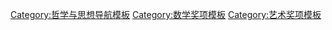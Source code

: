 {{Navbox
|name  = 朔克奖获得者
|title = [[肖克獎]]获得者
|state = {{{state|autocollapse}}}
|listclass = hlist
|titlestyle = background:#d3d3d3;
|groupstyle = background:#d3d3d3;

|group1 = 逻辑和哲学
|list1  = 
* [[威拉德·范·奥曼·蒯因]] (1993)
* [[迈克尔·达米特]] (1995)
* [[达纳·斯科特]] (1997)
* [[约翰·罗尔斯]] (1999)
* [[索尔·阿伦·克里普克]] (2001)
* [[所罗门·费弗曼]] (2003)
* [[雅各·辛提卡]] (2005)
* [[湯瑪斯·內格爾]] (2008)
* [[希拉里·怀特哈尔·普特南]] (2011)
* [[德里克·帕菲特]] (2014)
* [[露丝·密立根]] (2017)
* Saharon Shelah (2018)
* Dag Prawitz和[[佩尔·马丁-洛夫]] (2020)

|group2 = 数学
|list2  = 
* [[埃利亚斯·施泰因]] (1993)
* [[安德魯·懷爾斯]] (1995)
* [[佐藤幹夫]] (1997)
* [[尤里·马宁]] (1999)
* [[埃利奥特·利布]] (2001)
* [[Richard P. Stanley]] (2003)
* [[路易斯·卡法雷利]] (2005)
* [[塞迈雷迪·安德烈]] (2008)
* [[迈克尔·阿什巴赫]] (2011)
* [[张益唐]] (2014)
* [[理查德·舍恩]] (2017)
*  [[Ronald Coifman]] (2018)
* [[Nikolai Georgievich Makarov]] (2020)

|group3 = 音乐艺术
|list3  = 
* [[Ingvar Lidholm]] (1993)
* [[利盖蒂·捷尔吉]] (1995)
* [[约尔玛·帕努拉]] (1997)
* [[Kronos Quartet]] (1999)
* [[凯娅·萨里阿霍]] (2001)
* [[Anne Sofie von Otter]] (2003)
* [[毛里西奥·卡赫尔]] (2005)
* [[基東·克雷默]] (2008)
* [[Andrew Manze]] (2011)
* [[赫伯特·布隆斯泰特]] (2014)
* [[Wayne Shorter]] (2017)
* Barbara Hannigan (2018)
* [[库塔格·捷尔吉]] (2020)

|group4 = 视觉艺术
|list4  = 
* [[拉斐尔·莫内欧]] (1993)
* [[克拉斯·歐登伯格]] (1995)
* [[Torsten Andersson]] (1997)
* [[赫爾佐格和德梅隆]] (1999)
* [[Giuseppe Penone]] (2001)
* [[Susan Rothenberg]] (2003)
* [[SANAA]] / [[妹島和世]] + [[西澤立衛]] (2005)
* [[Mona Hatoum]] (2008)
* [[瑪琳·杜馬斯]] (2011)
* [[Lacaton et Vassal|Anne Lacaton]] / [[Lacaton et Vassal|Jean-Philippe Vassal]] (2014)
* [[Doris Salcedo]] (2017)
* [[安德烈亚·布兰齐]] (2018)
* [[Francis Alÿs]] (2020)

|belowstyle = background:#d3d3d3;
|below = [[:Category:罗尔夫·朔克奖获得者]]
}}<noinclude>
{{collapsible option}}
[[Category:哲学与思想导航模板]]
[[Category:数学奖项模板]]
[[Category:艺术奖项模板]]
</noinclude>